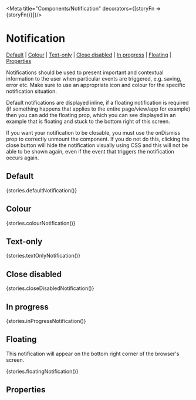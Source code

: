 
<Meta title="Components/Notification" decorators={[storyFn => <Box p="r">{storyFn()}</Box>]}/>

# Notification

[Default](#default) | [Colour](#colour) | [Text-only](#text-only) | [Close disabled](#close-disabled) | [In progress](#in-progress) | [Floating](#floating) | [Properties](#properties)

Notifications should be used to present important and contextual information to the user when particular events are triggered, e.g. saving, error etc. Make sure to use an appropriate icon and colour for the specific notification situation.

Default notifications are displayed inline, if a floating notification is required (if something happens that applies to the entire page/view/app for example) then you can add the floating prop, which you can see displayed in an example that is floating and stuck to the bottom right of this screen.

If you want your notification to be closable, you must use the onDismiss prop to correctly unmount the component. If you do not do this, clicking the close button will hide the notification visually using CSS and this will not be able to be shown again, even if the event that triggers the notification occurs again.

## Default

<Preview>
  <Story name="defaultNotification">{stories.defaultNotification()}</Story>
</Preview>

## Colour

<Preview>
  <Story name="colourNotification">{stories.colourNotification()}</Story>
</Preview>

## Text-only

<Preview>
  <Story name="textOnlyNotification">{stories.textOnlyNotification()}</Story>
</Preview>

## Close disabled

<Preview>
  <Story name="closeDisabledNotification">{stories.closeDisabledNotification()}</Story>
</Preview>

## In progress

<Preview>
  <Story name="inProgressNotification">{stories.inProgressNotification()}</Story>
</Preview>

## Floating

This notification will appear on the bottom right corner of the browser's screen.

<Preview>
  <Story name="floatingNotification">{stories.floatingNotification()}</Story>
</Preview>

## Properties

<Props of={Notification} />
